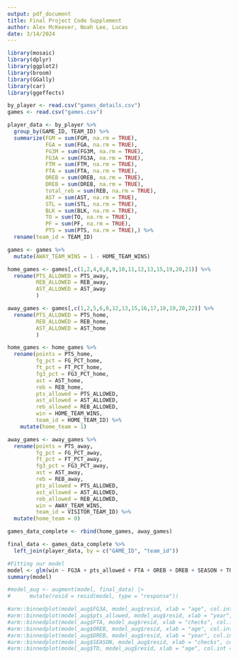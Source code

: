 ```yaml
---
output: pdf_document
title: Final Project Code Supplement
author: Alex McKeever, Noah Lee, Lucas
date: 3/14/2024
---
```


```r

library(mosaic)
library(dplyr)
library(ggplot2)
library(broom)
library(GGally)
library(car)
library(ggeffects)
```

```r
by_player <- read.csv("games_details.csv")
games <- read.csv("games.csv")
```

```r
player_data <- by_player %>%
  group_by(GAME_ID, TEAM_ID) %>%
  summarize(FGM = sum(FGM, na.rm = TRUE),
            FGA = sum(FGA, na.rm = TRUE),
            FG3M = sum(FG3M, na.rm = TRUE),
            FG3A = sum(FG3A, na.rm = TRUE),
            FTM = sum(FTM, na.rm = TRUE),
            FTA = sum(FTA, na.rm = TRUE),
            OREB = sum(OREB, na.rm = TRUE),
            DREB = sum(DREB, na.rm = TRUE),
            total_reb = sum(REB, na.rm = TRUE),
            AST = sum(AST, na.rm = TRUE),
            STL = sum(STL, na.rm = TRUE),
            BLK = sum(BLK, na.rm = TRUE),
            TO = sum(TO, na.rm = TRUE),
            PF = sum(PF, na.rm = TRUE),
            PTS = sum(PTS, na.rm = TRUE),) %>%
  rename(team_id = TEAM_ID)
```

```r
games <- games %>% 
  mutate(AWAY_TEAM_WINS = 1 - HOME_TEAM_WINS)
```

```r
home_games <- games[,c(1,2,4,6,8,9,10,11,12,13,15,19,20,21)] %>%
  rename(PTS_ALLOWED = PTS_away,
         REB_ALLOWED = REB_away,
         AST_ALLOWED = AST_away
         )
```

```r
away_games <- games[,c(1,2,5,6,8,12,13,15,16,17,18,19,20,22)] %>%
  rename(PTS_ALLOWED = PTS_home,
         REB_ALLOWED = REB_home,
         AST_ALLOWED = AST_home
         )
```

```r
home_games <- home_games %>%
  rename(points = PTS_home,
         fg_pct = FG_PCT_home,
         ft_pct = FT_PCT_home,
         fg3_pct = FG3_PCT_home,
         ast = AST_home,
         reb = REB_home,
         pts_allowed = PTS_ALLOWED,
         ast_allowed = AST_ALLOWED,
         reb_allowed = REB_ALLOWED,
         win = HOME_TEAM_WINS,
         team_id = HOME_TEAM_ID) %>%
    mutate(home_team = 1)
```

```r
away_games <- away_games %>%
  rename(points = PTS_away,
         fg_pct = FG_PCT_away,
         ft_pct = FT_PCT_away,
         fg3_pct = FG3_PCT_away,
         ast = AST_away,
         reb = REB_away,
         pts_allowed = PTS_ALLOWED,
         ast_allowed = AST_ALLOWED,
         reb_allowed = REB_ALLOWED,
         win = AWAY_TEAM_WINS,
         team_id = VISITOR_TEAM_ID) %>%
  mutate(home_team = 0)
```

```r
games_data_complete <- rbind(home_games, away_games)
```

```r
final_data <- games_data_complete %>%
  left_join(player_data, by = c("GAME_ID", "team_id"))
```

```r
#Fitting our model
model <- glm(win ~ FG3A + pts_allowed + FTA + OREB + DREB + SEASON + TO, data = final_data, family = "binomial")
summary(model)
```

```r
#model_aug <- augment(model, final_data) |>
#      mutate(resid = resid(model, type = "response"))

#arm::binnedplot(model_aug$FG3A, model_aug$resid, xlab = "age", col.int = NULL)
#arm::binnedplot(model_aug$pts_allowed, model_aug$resid, xlab = "year", col.int = NULL)
#arm::binnedplot(model_aug$FTA, model_aug$resid, xlab = "checks", col.int = NULL)
#arm::binnedplot(model_aug$OREB, model_aug$resid, xlab = "age", col.int = NULL)
#arm::binnedplot(model_aug$DREB, model_aug$resid, xlab = "year", col.int = NULL)
#arm::binnedplot(model_aug$SEASON, model_aug$resid, xlab = "checks", col.int = NULL)
#arm::binnedplot(model_aug$TO, model_aug$resid, xlab = "age", col.int = NULL)

```
